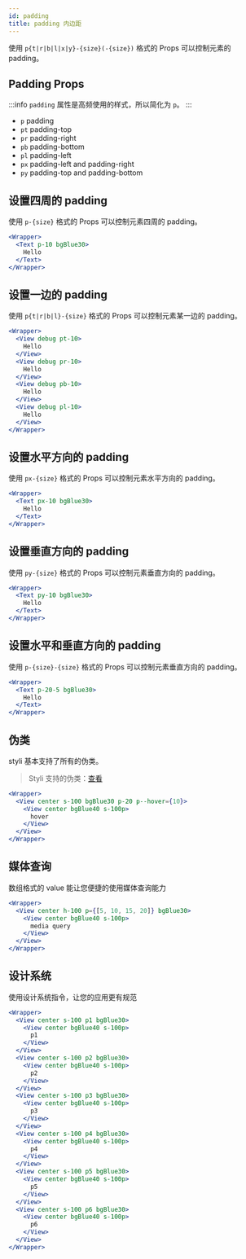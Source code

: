 ```yaml
---
id: padding
title: padding 内边距
---
```


使用 `p{t|r|b|l|x|y}-{size}(-{size})` 格式的 Props 可以控制元素的 padding。

## Padding Props

:::info
`padding` 属性是高频使用的样式，所以简化为 `p`。
:::

- `p` padding
- `pt` padding-top
- `pr` padding-right
- `pb` padding-bottom
- `pl` padding-left
- `px` padding-left and padding-right
- `py` padding-top and padding-bottom

## 设置四周的 padding

使用 `p-{size}` 格式的 Props 可以控制元素四周的 padding。

```jsx live
<Wrapper>
  <Text p-10 bgBlue30>
    Hello
  </Text>
</Wrapper>
```

## 设置一边的 padding

使用 `p{t|r|b|l}-{size}` 格式的 Props 可以控制元素某一边的 padding。

```jsx live
<Wrapper>
  <View debug pt-10>
    Hello
  </View>
  <View debug pr-10>
    Hello
  </View>
  <View debug pb-10>
    Hello
  </View>
  <View debug pl-10>
    Hello
  </View>
</Wrapper>
```

## 设置水平方向的 padding

使用 `px-{size}` 格式的 Props 可以控制元素水平方向的 padding。

```jsx live
<Wrapper>
  <Text px-10 bgBlue30>
    Hello
  </Text>
</Wrapper>
```

## 设置垂直方向的 padding

使用 `py-{size}` 格式的 Props 可以控制元素垂直方向的 padding。

```jsx live
<Wrapper>
  <Text py-10 bgBlue30>
    Hello
  </Text>
</Wrapper>
```

## 设置水平和垂直方向的 padding

使用 `p-{size}-{size}` 格式的 Props 可以控制元素垂直方向的 padding。

```jsx live
<Wrapper>
  <Text p-20-5 bgBlue30>
    Hello
  </Text>
</Wrapper>
```

## 伪类

styli 基本支持了所有的伪类。

> Styli 支持的伪类：[查看](/docs/pseudo)

```jsx live
<Wrapper>
  <View center s-100 bgBlue30 p-20 p--hover={10}>
    <View center bgBlue40 s-100p>
      hover
    </View>
  </View>
</Wrapper>
```

## 媒体查询

数组格式的 value 能让您便捷的使用媒体查询能力

```jsx live
<Wrapper>
  <View center h-100 p={[5, 10, 15, 20]} bgBlue30>
    <View center bgBlue40 s-100p>
      media query
    </View>
  </View>
</Wrapper>
```

## 设计系统

使用设计系统指令，让您的应用更有规范

```jsx live
<Wrapper>
  <View center s-100 p1 bgBlue30>
    <View center bgBlue40 s-100p>
      p1
    </View>
  </View>
  <View center s-100 p2 bgBlue30>
    <View center bgBlue40 s-100p>
      p2
    </View>
  </View>
  <View center s-100 p3 bgBlue30>
    <View center bgBlue40 s-100p>
      p3
    </View>
  </View>
  <View center s-100 p4 bgBlue30>
    <View center bgBlue40 s-100p>
      p4
    </View>
  </View>
  <View center s-100 p5 bgBlue30>
    <View center bgBlue40 s-100p>
      p5
    </View>
  </View>
  <View center s-100 p6 bgBlue30>
    <View center bgBlue40 s-100p>
      p6
    </View>
  </View>
</Wrapper>
```
